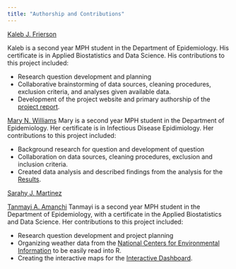 ```yaml
---
title: "Authorship and Contributions"
---
```


[Kaleb J. Frierson](kjf2152@columbia.edu)

Kaleb is a second year MPH student in the Department of Epidemiology. His certificate is in Applied Biostatistics and Data Science. His contributions to this project included:

- Research question development and planning
- Collaborative brainstorming of data sources, cleaning procedures, exclusion criteria, and analyses given available data. 
- Development of the project website and primary authorship of the [project report](https://kjf2152cumc.github.io/nyslymedisease.github.io/project_report.html). 

[Mary N. Williams](mnw2132@columbia.edu)
Mary is a second year MPH student in the Department of Epidemiology. Her certificate is in Infectious Disease Epidimiology. Her contributions to this project included:

- Background research for question and development of question
- Collaboration on data sources, cleaning procedures, exclusion and inclusion criteria. 
- Created data analysis and described findings from the analysis for the [Results](https://kjf2152cumc.github.io/nyslymedisease.github.io/project_report.html). 

[Sarahy J. Martinez](sjm2284@columbia.edu)


[Tanmayi A. Amanchi](taa2158@columbia.edu) 
Tanmayi is a second year MPH student in the Department of Epidemiology, with a certificate in the Applied Biostatistics and Data Science. Her contributions to this project included:

- Research question development and project planning
- Organizing weather data from the [National Centers for Environmental Information](https://data.pnj.com/weather-data/new-york/36/1976-03-01/) to be easily read into R.
- Creating the interactive maps for the [Interactive Dashboard](https://kjf2152cumc.github.io/nyslymedisease.github.io/dashboard.html). 